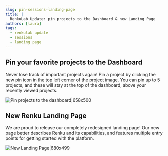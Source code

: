 ```yaml
---
slug: pin-sessions-landing-page
title: |
  RenkuLab Update: pin projects to the Dashboard & new Landing Page
authors: [laura]
tags:
  - renkulab update
  - sessions
  - landing page
---
```


## Pin your favorite projects to the Dashboard

Never lose track of important projects again! Pin a project by clicking the new pin icon in the top left corner of the project image. You can pin up to 5 projects, and these will stay at the top of the dashboard, above your recently viewed projects.

![Pin projects to the dashboard|658x500](./pin-dashboard.gif)

## New Renku Landing Page

We are proud to release our completely redesigned landing page! Our new
page better describes Renku and its capabilities, and features multiple entry points for getting started with the platform.

![New Landing Page|680x499](./landing-page.gif)
